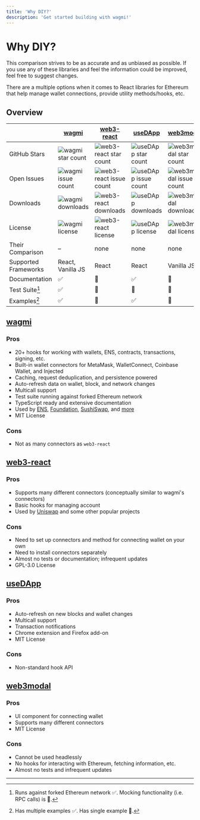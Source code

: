 ```yaml
---
title: 'Why DIY?'
description: 'Get started building with wagmi!'
---
```


# Why DIY?

<Callout emoji="✏️">
  This comparison strives to be as accurate and as unbiased as possible. If you
  use any of these libraries and feel the information could be improved, feel
  free to suggest changes.
</Callout>

There are a multiple options when it comes to React libraries for Ethereum that help manage wallet connections, provide utility methods/hooks, etc.

## Overview

|                      | [wagmi](https://github.com/wagmi-dev/wagmi)                                                     | [web3-react](https://github.com/NoahZinsmeister/web3-react)                                             | [useDApp](https://github.com/EthWorks/useDApp)                                                     | [web3modal](https://github.com/Web3Modal/web3modal)                                                     |
| -------------------- | ----------------------------------------------------------------------------------------------- | ------------------------------------------------------------------------------------------------------- | -------------------------------------------------------------------------------------------------- | ------------------------------------------------------------------------------------------------------- |
| GitHub Stars         | ![wagmi star count](https://img.shields.io/github/stars/wagmi-dev/wagmi?colorB=161b22&label=)   | ![web3-react star count](https://img.shields.io/github/stars/Uniswap/web3-react?colorB=161b22&label=)   | ![useDApp star count](https://img.shields.io/github/stars/EthWorks/useDApp?colorB=161b22&label=)   | ![web3modal star count](https://img.shields.io/github/stars/Web3Modal/web3modal?colorB=161b22&label=)   |
| Open Issues          | ![wagmi issue count](https://img.shields.io/github/issues/wagmi-dev/wagmi?colorB=161b22&label=) | ![web3-react issue count](https://img.shields.io/github/issues/Uniswap/web3-react?colorB=161b22&label=) | ![useDApp issue count](https://img.shields.io/github/issues/EthWorks/useDApp?colorB=161b22&label=) | ![web3modal issue count](https://img.shields.io/github/issues/Web3Modal/web3modal?colorB=161b22&label=) |
| Downloads            | ![wagmi downloads](https://img.shields.io/npm/dw/wagmi?colorB=161b22&label=)                    | ![web3-react downloads](https://img.shields.io/npm/dw/@web3-react/core?colorB=161b22&label=)            | ![useDApp downloads](https://img.shields.io/npm/dw/@usedapp/core?colorB=161b22&label=)             | ![web3modal downloads](https://img.shields.io/npm/dw/web3modal?colorB=161b22&label=)                    |
| License              | ![wagmi license](https://img.shields.io/github/license/wagmi-dev/wagmi?colorB=161b22&label=)    | ![web3-react license](https://img.shields.io/github/license/Uniswap/web3-react?colorB=161b22&label=)    | ![useDApp license](https://img.shields.io/github/license/EthWorks/useDApp?colorB=161b22&label=)    | ![web3modal license](https://img.shields.io/github/license/Web3Modal/web3modal?colorB=161b22&label=)    |
| Their Comparison     | –                                                                                               | none                                                                                                    | none                                                                                               | none                                                                                                    |
| Supported Frameworks | React, Vanilla JS                                                                               | React                                                                                                   | React                                                                                              | Vanilla JS                                                                                              |
| Documentation        | ✅                                                                                              | 🛑                                                                                                      | ✅                                                                                                 | 🛑                                                                                                      |
| Test Suite[^1]       | ✅                                                                                              | 🔶                                                                                                      | 🔶                                                                                                 | 🛑                                                                                                      |
| Examples[^2]         | ✅                                                                                              | 🔶                                                                                                      | ✅                                                                                                 | 🔶                                                                                                      |

## [wagmi](https://github.com/wagmi-dev/wagmi)

### Pros

- 20+ hooks for working with wallets, ENS, contracts, transactions, signing, etc.
- Built-in wallet connectors for MetaMask, WalletConnect, Coinbase Wallet, and Injected
- Caching, request deduplication, and persistence powered
- Auto-refresh data on wallet, block, and network changes
- Multicall support
- Test suite running against forked Ethereum network
- TypeScript ready and extensive documentation
- Used by [ENS](https://ens.domains), [Foundation](https://foundation.app), [SushiSwap](https://sushi.com), and [more](https://github.com/wagmi-dev/wagmi/discussions/201)
- MIT License

### Cons

- Not as many connectors as `web3-react`

## [web3-react](https://github.com/Uniswap/web3-react)

### Pros

- Supports many different connectors (conceptually similar to wagmi's connectors)
- Basic hooks for managing account
- Used by [Uniswap](https://uniswap.org) and some other popular projects

### Cons

- Need to set up connectors and method for connecting wallet on your own
- Need to install connectors separately
- Almost no tests or documentation; infrequent updates
- GPL-3.0 License

## [useDApp](https://github.com/EthWorks/useDApp)

### Pros

- Auto-refresh on new blocks and wallet changes
- Multicall support
- Transaction notifications
- Chrome extension and Firefox add-on
- MIT License

### Cons

- Non-standard hook API

## [web3modal](https://github.com/Web3Modal/web3modal)

### Pros

- UI component for connecting wallet
- Supports many different connectors
- MIT License

### Cons

- Cannot be used headlessly
- No hooks for interacting with Ethereum, fetching information, etc.
- Almost no tests and infrequent updates

---

[^1]: Runs against forked Ethereum network ✅. Mocking functionality (i.e. RPC calls) is 🔶.
[^2]: Has multiple examples ✅. Has single example 🔶.
